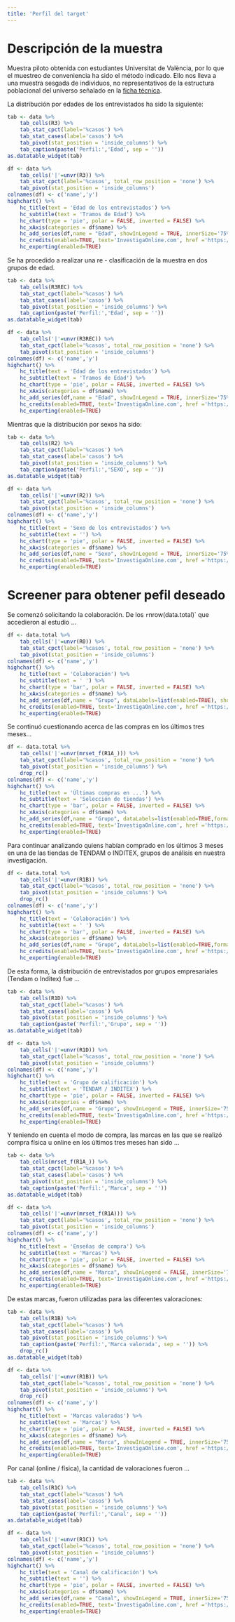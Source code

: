 ```yaml
---
title: 'Perfil del target'
---
```


# Descripción de la muestra

Muestra piloto obtenida con estudiantes Universitat de València, por lo que el muestreo de conveniencia ha sido el método indicado. Ello nos lleva a una muestra sesgada de individuos, no representativos de la estructura poblacional del universo señalado en la [ficha técnica](https://caso2022.investigaonline.com/ficha.html).


La distribución por edades de los entrevistados ha sido la siguiente:

```r
tab <- data %>%
	tab_cells(R3) %>%
	tab_stat_cpct(label='%casos') %>%
	tab_stat_cases(label='casos') %>%
	tab_pivot(stat_position = 'inside_columns') %>%
	tab_caption(paste('Perfil:','Edad', sep = ''))
as.datatable_widget(tab)
```

```r
df <- data %>%
	tab_cells('|'=unvr(R3)) %>%
	tab_stat_cpct(label='%casos', total_row_position = 'none') %>%
	tab_pivot(stat_position = 'inside_columns')
colnames(df) <- c('name','y')
highchart() %>%
    hc_title(text = 'Edad de los entrevistados') %>% 
    hc_subtitle(text = 'Tramos de Edad') %>% 
    hc_chart(type = 'pie', polar = FALSE, inverted = FALSE) %>% 
    hc_xAxis(categories = df$name) %>%
    hc_add_series(df,name = "Edad", showInLegend = TRUE, innerSize='75%' )%>%
    hc_credits(enabled=TRUE, text='InvestigaOnline.com', href ='https://www.investigaonline.com') %>%
    hc_exporting(enabled=TRUE)
```

Se ha procedido a realizar una re - clasificación de la muestra en dos grupos de edad.

```r
tab <- data %>%
	tab_cells(R3REC) %>%
	tab_stat_cpct(label='%casos') %>%
	tab_stat_cases(label='casos') %>%
	tab_pivot(stat_position = 'inside_columns') %>%
	tab_caption(paste('Perfil:','Edad', sep = ''))
as.datatable_widget(tab)
```

```r
df <- data %>%
	tab_cells('|'=unvr(R3REC)) %>%
	tab_stat_cpct(label='%casos', total_row_position = 'none') %>%
	tab_pivot(stat_position = 'inside_columns')
colnames(df) <- c('name','y')
highchart() %>%
    hc_title(text = 'Edad de los entrevistados') %>% 
    hc_subtitle(text = 'Tramos de Edad') %>% 
    hc_chart(type = 'pie', polar = FALSE, inverted = FALSE) %>% 
    hc_xAxis(categories = df$name) %>%
    hc_add_series(df,name = "Edad", showInLegend = TRUE, innerSize='75%' )%>%
    hc_credits(enabled=TRUE, text='InvestigaOnline.com', href ='https://www.investigaonline.com') %>%
    hc_exporting(enabled=TRUE)
```

Mientras que la distribución por sexos ha sido:

```r
tab <- data %>%
	tab_cells(R2) %>%
	tab_stat_cpct(label='%casos') %>%
	tab_stat_cases(label='casos') %>%
	tab_pivot(stat_position = 'inside_columns') %>%
	tab_caption(paste('Perfil:','SEXO', sep = ''))
as.datatable_widget(tab)
```

```r
df <- data %>%
	tab_cells('|'=unvr(R2)) %>%
	tab_stat_cpct(label='%casos', total_row_position = 'none') %>%
	tab_pivot(stat_position = 'inside_columns')
colnames(df) <- c('name','y')
highchart() %>%
    hc_title(text = 'Sexo de los entrevistados') %>% 
    hc_subtitle(text = '') %>% 
    hc_chart(type = 'pie', polar = FALSE, inverted = FALSE) %>% 
    hc_xAxis(categories = df$name) %>%
    hc_add_series(df,name = "Sexo", showInLegend = TRUE, innerSize='75%' )%>%
    hc_credits(enabled=TRUE, text='InvestigaOnline.com', href ='https://www.investigaonline.com') %>%
    hc_exporting(enabled=TRUE)
```

# Screener para obtener pefil deseado

Se comenzó solicitando la colaboración. De los `r `nrow(data.total)` que accedieron al estudio ...

```r
df <- data.total %>%
	tab_cells('|'=unvr(R0)) %>%
	tab_stat_cpct(label='%casos', total_row_position = 'none') %>%
	tab_pivot(stat_position = 'inside_columns')
colnames(df) <- c('name','y')
highchart() %>%
    hc_title(text = 'Colaboración') %>% 
    hc_subtitle(text = ' ') %>% 
    hc_chart(type = 'bar', polar = FALSE, inverted = FALSE) %>% 
    hc_xAxis(categories = df$name) %>%
    hc_add_series(df,name = "Grupo", dataLabels=list(enabled=TRUE), showInLegend = TRUE, colorByPoint=TRUE)%>%
    hc_credits(enabled=TRUE, text='InvestigaOnline.com', href ='https://www.investigaonline.com') %>%
    hc_exporting(enabled=TRUE)
```

Se continuó cuestionando acerca de las compras en los últimos tres meses...


```r
df <- data.total %>%
	tab_cells('|'=unvr(mrset_f(R1A_))) %>%
	tab_stat_cpct(label='%casos', total_row_position = 'none') %>%
	tab_pivot(stat_position = 'inside_columns') %>% 
    drop_rc()
colnames(df) <- c('name','y')
highchart() %>%
    hc_title(text = 'Últimas compras en ...') %>% 
    hc_subtitle(text = 'Selección de tiendas') %>% 
    hc_chart(type = 'bar', polar = FALSE, inverted = FALSE) %>% 
    hc_xAxis(categories = df$name) %>%
    hc_add_series(df,name = "Grupo", dataLabels=list(enabled=TRUE,format='{point.y:.2f}'), showInLegend = TRUE, colorByPoint=TRUE)%>%
    hc_credits(enabled=TRUE, text='InvestigaOnline.com', href ='https://www.investigaonline.com') %>%
    hc_exporting(enabled=TRUE)
```


Para continuar analizando quiens habían comprado en los últimos 3 meses en una de las tiendas de TENDAM o INDITEX, grupos de análisis en nuestra investigación.

```r
df <- data.total %>%
	tab_cells('|'=unvr(R1B)) %>%
	tab_stat_cpct(label='%casos', total_row_position = 'none') %>%
	tab_pivot(stat_position = 'inside_columns') %>% 
    drop_rc()
colnames(df) <- c('name','y')
highchart() %>%
    hc_title(text = 'Colaboración') %>% 
    hc_subtitle(text = ' ') %>% 
    hc_chart(type = 'bar', polar = FALSE, inverted = FALSE) %>% 
    hc_xAxis(categories = df$name) %>%
    hc_add_series(df,name = "Grupo", dataLabels=list(enabled=TRUE,format='{point.y:.2f}'), showInLegend = TRUE, colorByPoint=TRUE)%>%
    hc_credits(enabled=TRUE, text='InvestigaOnline.com', href ='https://www.investigaonline.com') %>%
    hc_exporting(enabled=TRUE)
```

De esta forma, la distribución de entrevistados por grupos empresariales (Tendam o Inditex) fue ...

```r
tab <- data %>%
	tab_cells(R1D) %>%
	tab_stat_cpct(label='%casos') %>%
	tab_stat_cases(label='casos') %>%
	tab_pivot(stat_position = 'inside_columns') %>%
	tab_caption(paste('Perfil:','Grupo', sep = ''))
as.datatable_widget(tab)
```

```r
df <- data %>%
	tab_cells('|'=unvr(R1D)) %>%
	tab_stat_cpct(label='%casos', total_row_position = 'none') %>%
	tab_pivot(stat_position = 'inside_columns')
colnames(df) <- c('name','y')
highchart() %>%
    hc_title(text = 'Grupo de calificación') %>% 
    hc_subtitle(text = 'TENDAM / INDITEX') %>% 
    hc_chart(type = 'pie', polar = FALSE, inverted = FALSE) %>% 
    hc_xAxis(categories = df$name) %>%
    hc_add_series(df,name = "Grupo", showInLegend = TRUE, innerSize='75%' )%>%
    hc_credits(enabled=TRUE, text='InvestigaOnline.com', href ='https://www.investigaonline.com') %>%
    hc_exporting(enabled=TRUE)
```

Y teniendo en cuenta el modo de compra, las marcas en las que se realizó compra física u online en los últimos tres meses han sido ...

```r
tab <- data %>%
	tab_cells(mrset_f(R1A_)) %>%
	tab_stat_cpct(label='%casos') %>%
	tab_stat_cases(label='casos') %>%
	tab_pivot(stat_position = 'inside_columns') %>%
	tab_caption(paste('Perfil:','Marca', sep = ''))
as.datatable_widget(tab)
```

```r
df <- data %>%
	tab_cells('|'=unvr(mrset_f(R1A))) %>%
	tab_stat_cpct(label='%casos', total_row_position = 'none') %>%
	tab_pivot(stat_position = 'inside_columns')
colnames(df) <- c('name','y')
highchart() %>%
    hc_title(text = 'Enseñas de compra') %>% 
    hc_subtitle(text = 'Marcas') %>% 
    hc_chart(type = 'pie', polar = FALSE, inverted = FALSE) %>% 
    hc_xAxis(categories = df$name) %>%
    hc_add_series(df,name = "Marca", showInLegend = FALSE, innerSize='75%' )%>%
    hc_credits(enabled=TRUE, text='InvestigaOnline.com', href ='https://www.investigaonline.com') %>%
    hc_exporting(enabled=TRUE)
```

De estas marcas, fueron utilizadas para las diferentes valoraciones:

```r
tab <- data %>%
	tab_cells(R1B) %>%
	tab_stat_cpct(label='%casos') %>%
	tab_stat_cases(label='casos') %>%
	tab_pivot(stat_position = 'inside_columns') %>%
	tab_caption(paste('Perfil:','Marca valorada', sep = '')) %>%
    drop_rc()
as.datatable_widget(tab)
```

```r
df <- data %>%
	tab_cells('|'=unvr(R1B)) %>%
	tab_stat_cpct(label='%casos', total_row_position = 'none') %>%
	tab_pivot(stat_position = 'inside_columns') %>%
    drop_rc()
colnames(df) <- c('name','y')
highchart() %>%
    hc_title(text = 'Marcas valoradas') %>% 
    hc_subtitle(text = 'Marcas') %>% 
    hc_chart(type = 'pie', polar = FALSE, inverted = FALSE) %>% 
    hc_xAxis(categories = df$name) %>%
    hc_add_series(df,name = "Marca", showInLegend = TRUE, innerSize='75%' )%>%
    hc_credits(enabled=TRUE, text='InvestigaOnline.com', href ='https://www.investigaonline.com') %>%
    hc_exporting(enabled=TRUE)
```

Por canal (online / física), la cantidad de valoraciones fueron ...

```r
tab <- data %>%
	tab_cells(R1C) %>%
	tab_stat_cpct(label='%casos') %>%
	tab_stat_cases(label='casos') %>%
	tab_pivot(stat_position = 'inside_columns') %>%
	tab_caption(paste('Perfil:','Canal', sep = ''))
as.datatable_widget(tab)
```

```r
df <- data %>%
	tab_cells('|'=unvr(R1C)) %>%
	tab_stat_cpct(label='%casos', total_row_position = 'none') %>%
	tab_pivot(stat_position = 'inside_columns')
colnames(df) <- c('name','y')
highchart() %>%
    hc_title(text = 'Canal de calificación') %>% 
    hc_subtitle(text = '') %>% 
    hc_chart(type = 'pie', polar = FALSE, inverted = FALSE) %>% 
    hc_xAxis(categories = df$name) %>%
    hc_add_series(df,name = "Canal", showInLegend = TRUE, innerSize='75%' )%>%
    hc_credits(enabled=TRUE, text='InvestigaOnline.com', href ='https://www.investigaonline.com') %>%
    hc_exporting(enabled=TRUE)
```
